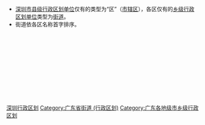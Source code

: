* [[深圳市|深圳市]][[县级行政区|县级行政区划单位]]仅有的类型为“区”（[[市辖区|市辖区]]），各区仅有的[[乡级行政区划|乡级行政区划单位]]类型为[[街道_(行政区划)|街道]]。
* 街道依各区名称首字排序。
[[Category:深圳行政区划|]]
[[Category:广东省街道_(行政区划)|Category:广东省街道 (行政区划)]]
[[Category:广东各地级市乡级行政区划|Category:广东各地级市乡级行政区划]]
{{catmore|深圳市|广东省深圳市}}

<br>{{hideh
|Head = [[深圳市|深圳]][[:Category:深圳市辖区|各区]]所辖[[:Category:深圳街道_(行政区划)|街道]]
|FrameStyle   = border:solid 1px #000080;
|HeadStyle    = text-align:center;background:transparent;
|ContentStyle = background: #99CCFF;
}}<br>
{{深圳市福田区行政区划|state =expanded}}<br>
{{深圳市罗湖区行政区划|state =expanded}}<br>
{{深圳市南山区行政区划|state =expanded}}<br>
{{深圳市宝安区行政区划|state =expanded}}<br>
{{深圳市龍華區行政區劃|state =expanded}}<br>
{{深圳市龙岗区行政区划|state =expanded}}<br>
{{深圳市坪山區行政區劃|state =expanded}}<br>
{{深圳市盐田区行政区划|state =expanded}}<br>
{{深圳市光明区行政区划|state =expanded}}
{{hidef}}